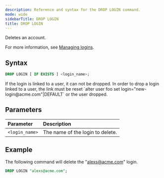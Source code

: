```yaml
---
description: Reference and syntax for the DROP LOGIN command.
mode: wide
sidebarTitle: DROP LOGIN
title: DROP LOGIN
---
```


Deletes an account.

For more information, see [Managing logins](/Guides/managing-your-organization/managing-logins).

## Syntax

```sql
DROP LOGIN [ IF EXISTS ] <login_name>;
```

<Note>
If the login is linked to a user, it can not be dropped. In order to drop a login linked to a user, the link must be reset `alter user foo set login="new-login@acme.com"|DEFAULT` or the user dropped.
</Note>

## Parameters 
 

| Parameter  | Description |
| :--------- | :---------- |
| `<login_name>`  | The name of the login to delete. |    

## Example

The following command will delete the "alexs@acme.com" login. 

```sql
DROP LOGIN "alexs@acme.com";
```


